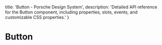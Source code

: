 
  title: 'Button - Porsche Design System',
  description: 'Detailed API reference for the Button component, including properties, slots, events, and customizable CSS properties.'
}

# Button <ComponentStatus tagName="p-button"></ComponentStatus>

<ComponentApi tagName="p-button" />